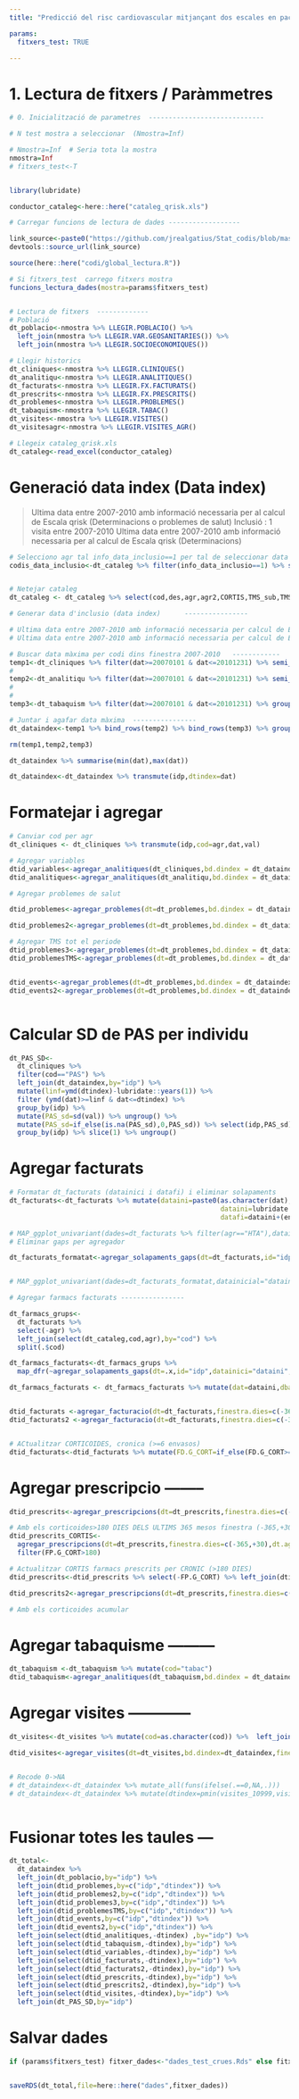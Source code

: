 ```yaml
---
title: "Predicció del risc cardiovascular mitjançant dos escales en pacients  amb trastorn mental sever: estudi de cohorts retrospectiu"

params:
  fitxers_test: TRUE

---
```


# 1. Lectura de fitxers / Paràmmetres

```r
# 0. Inicialització de parametres  -----------------------------

# N test mostra a seleccionar  (Nmostra=Inf)

# Nmostra=Inf  # Seria tota la mostra
nmostra=Inf
# fitxers_test<-T


library(lubridate)

conductor_cataleg<-here::here("cataleg_qrisk.xls")

# Carregar funcions de lectura de dades ------------------

link_source<-paste0("https://github.com/jrealgatius/Stat_codis/blob/master/funcions_propies.R","?raw=T")
devtools::source_url(link_source)

source(here::here("codi/global_lectura.R"))

# Si fitxers_test  carrego fitxers mostra 
funcions_lectura_dades(mostra=params$fitxers_test)


# Lectura de fitxers  -------------
# Població
dt_poblacio<-nmostra %>% LLEGIR.POBLACIO() %>% 
  left_join(nmostra %>% LLEGIR.VAR.GEOSANITARIES()) %>% 
  left_join(nmostra %>% LLEGIR.SOCIOECONOMIQUES())

# Llegir historics 
dt_cliniques<-nmostra %>% LLEGIR.CLINIQUES()
dt_analitiqu<-nmostra %>% LLEGIR.ANALITIQUES()
dt_facturats<-nmostra %>% LLEGIR.FX.FACTURATS()
dt_prescrits<-nmostra %>% LLEGIR.FX.PRESCRITS()
dt_problemes<-nmostra %>% LLEGIR.PROBLEMES()
dt_tabaquism<-nmostra %>% LLEGIR.TABAC()
dt_visites<-nmostra %>% LLEGIR.VISITES()
dt_visitesagr<-nmostra %>% LLEGIR.VISITES_AGR()

# Llegeix cataleg_qrisk.xls 
dt_cataleg<-read_excel(conductor_cataleg)


```


# Generació data index (Data index)

> Ultima data entre 2007-2010 amb informació necessaria per al calcul de Escala qrisk (Determinacions o problemes de salut) 
> Inclusió : 1 visita entre 2007-2010
> Ultima data entre 2007-2010 amb informació necessaria per al calcul de Escala qrisk (Determinacions) 



```r
# Selecciono agr tal info_data_inclusio==1 per tal de seleccionar data index
codis_data_inclusio<-dt_cataleg %>% filter(info_data_inclusio==1) %>% select(cod,agr) %>% unique()


# Netejar cataleg
dt_cataleg <- dt_cataleg %>% select(cod,des,agr,agr2,CORTIS,TMS_sub,TMS) %>% unique()

# Generar data d'inclusio (data index)      ----------------

# Ultima data entre 2007-2010 amb informació necessaria per calcul de Escala qrisk (Determinacions) 
# Ultima data entre 2007-2010 amb informació necessaria per calcul de Escala qrisk (Determinacions) 

# Buscar data màxima per codi dins finestra 2007-2010   ------------
temp1<-dt_cliniques %>% filter(dat>=20070101 & dat<=20101231) %>% semi_join(codis_data_inclusio,by="cod") %>% group_by(idp) %>% slice(which.max(dat)) %>% ungroup() %>% select(idp,dat)
#
temp2<-dt_analitiqu %>% filter(dat>=20070101 & dat<=20101231) %>% semi_join(codis_data_inclusio,by="cod") %>% group_by(idp) %>% slice(which.max(dat)) %>% ungroup() %>% select(idp,dat)
#
#
temp3<-dt_tabaquism %>% filter(dat>=20070101 & dat<=20101231) %>% group_by(idp) %>% slice(which.max(dat)) %>% ungroup() %>% select(idp,dat)

# Juntar i agafar data màxima  ----------------
dt_dataindex<-temp1 %>% bind_rows(temp2) %>% bind_rows(temp3) %>% group_by(idp) %>% slice(which.max(dat)) %>% ungroup()

rm(temp1,temp2,temp3)

dt_dataindex %>% summarise(min(dat),max(dat))

dt_dataindex<-dt_dataindex %>% transmute(idp,dtindex=dat)

```

# Formatejar i agregar

```r
# Canviar cod per agr
dt_cliniques <- dt_cliniques %>% transmute(idp,cod=agr,dat,val) 

# Agregar variables 
dtid_variables<-agregar_analitiques(dt_cliniques,bd.dindex = dt_dataindex,finestra.dies=c(-365,0),sufix = c(".valor", ".dies"),fun="mean")
dtid_analitiques<-agregar_analitiques(dt_analitiqu,bd.dindex = dt_dataindex,finestra.dies=c(-365,0),sufix = c(".valor", ".dies"),fun="mean")


```


```r
# Agregar problemes de salut 

dtid_problemes<-agregar_problemes(dt=dt_problemes,bd.dindex = dt_dataindex,dt.agregadors =dt_cataleg ,finestra.dies = c(-Inf,0),prefix = "DG.",camp_agregador = "agr",keep.code = F)

dtid_problemes2<-agregar_problemes(dt=dt_problemes,bd.dindex = dt_dataindex,dt.agregadors =dt_cataleg ,finestra.dies = c(-Inf,0),prefix = "DG.",camp_agregador = "agr2",keep.code = F)

# Agregar TMS tot el periode
dtid_problemes3<-agregar_problemes(dt=dt_problemes,bd.dindex = dt_dataindex,dt.agregadors =dt_cataleg ,finestra.dies = c(-Inf,+Inf),prefix = "DG.",camp_agregador = "TMS_sub",keep.code = F)
dtid_problemesTMS<-agregar_problemes(dt=dt_problemes,bd.dindex = dt_dataindex,dt.agregadors =dt_cataleg ,finestra.dies = c(-Inf,+Inf),prefix = "DG.",camp_agregador = "TMS",keep.code = F)


dtid_events<-agregar_problemes(dt=dt_problemes,bd.dindex = dt_dataindex,dt.agregadors =dt_cataleg ,finestra.dies = c(+1,+Inf),prefix = "EV.",camp_agregador = "agr",keep.code = F)
dtid_events2<-agregar_problemes(dt=dt_problemes,bd.dindex = dt_dataindex,dt.agregadors =dt_cataleg ,finestra.dies = c(+1,+Inf),prefix = "EV.",camp_agregador = "agr2",keep.code = F)



```

# Calcular SD de PAS per individu

```r

dt_PAS_SD<-
  dt_cliniques %>% 
  filter(cod=="PAS") %>% 
  left_join(dt_dataindex,by="idp") %>% 
  mutate(linf=ymd(dtindex)-lubridate::years(1)) %>% 
  filter (ymd(dat)>=linf & dat<=dtindex) %>% 
  group_by(idp) %>% 
  mutate(PAS_sd=sd(val)) %>% ungroup() %>% 
  mutate(PAS_sd=if_else(is.na(PAS_sd),0,PAS_sd)) %>% select(idp,PAS_sd) %>% 
  group_by(idp) %>% slice(1) %>% ungroup()


```



# Agregar facturats

```r

# Formatar dt_facturats (datainici i datafi) i eliminar solapaments 
dt_facturats<-dt_facturats %>% mutate(dataini=paste0(as.character(dat),"15"),
                                                     dataini=lubridate::ymd(dataini),
                                                     datafi=dataini+(env*30))

# MAP_ggplot_univariant(dades=dt_facturats %>% filter(agr=="HTA"),datainicial="dataini",datafinal="datafi",id="idp", Nmostra=10,add_point=NA,add_final=NA,set_seed = 123)
# Eliminar gaps per agregador

dt_facturats_formatat<-agregar_solapaments_gaps(dt=dt_facturats,id="idp",datainici="dataini",datafinal="datafi",gap=60,sel=T)


# MAP_ggplot_univariant(dades=dt_facturats_formatat,datainicial="dataini",datafinal="datafi",id="idp", Nmostra=10,add_point=NA,add_final=NA,set_seed = 123)

# Agregar farmacs facturats ----------------

dt_farmacs_grups<-
  dt_facturats %>% 
  select(-agr) %>% 
  left_join(select(dt_cataleg,cod,agr),by="cod") %>% 
  split(.$cod)

dt_farmacs_facturats<-dt_farmacs_grups %>%
  map_dfr(~agregar_solapaments_gaps(dt=.x,id="idp",datainici="dataini",datafinal="datafi",gap=60,sel=T),.id="cod")

dt_farmacs_facturats <- dt_farmacs_facturats %>% mutate(dat=dataini,dbaixa=datafi) 


dtid_facturats <-agregar_facturacio(dt=dt_facturats,finestra.dies=c(-365,0),dt.agregadors=dt_cataleg,bd.dindex=dt_dataindex,prefix="FD.",camp_agregador="agr", agregar_data=F)
dtid_facturats2 <-agregar_facturacio(dt=dt_facturats,finestra.dies=c(-365,0),dt.agregadors=dt_cataleg,bd.dindex=dt_dataindex,prefix="FD.",camp_agregador="agr2", agregar_data=F)


# ACtualitzar CORTICOIDES, cronica (>=6 envasos)
dtid_facturats<-dtid_facturats %>% mutate(FD.G_CORT=if_else(FD.G_CORT>=6,FD.G_CORT,0))


```



# Agregar prescripcio --------

```r

dtid_prescrits<-agregar_prescripcions(dt=dt_prescrits,finestra.dies=c(-30,+30),dt.agregadors=dt_cataleg,bd.dindex=dt_dataindex,prefix="FP.",camp_agregador="agr", agregar_data=F)

# Amb els corticoides>180 DIES DELS ULTIMS 365 mesos finestra (-365,+30)
dtid_prescrits_CORTIS<-
  agregar_prescripcions(dt=dt_prescrits,finestra.dies=c(-365,+30),dt.agregadors=dt_cataleg,bd.dindex=dt_dataindex,prefix="FP.",camp_agregador="CORTIS", agregar_data=F) %>%
  filter(FP.G_CORT>180)

# Actualitzar CORTIS farmacs prescrits per CRONIC (>180 DIES)
dtid_prescrits<-dtid_prescrits %>% select(-FP.G_CORT) %>% left_join(dtid_prescrits_CORTIS,by=c("idp","dtindex"))

dtid_prescrits2<-agregar_prescripcions(dt=dt_prescrits,finestra.dies=c(-30,+30),dt.agregadors=dt_cataleg,bd.dindex=dt_dataindex,prefix="FP.",camp_agregador="agr2", agregar_data=F)

# Amb els corticoides acumular 


```


# Agregar tabaquisme ---------

```r


dt_tabaquism <-dt_tabaquism %>% mutate(cod="tabac")
dtid_tabaquism<-agregar_analitiques(dt_tabaquism,bd.dindex = dt_dataindex,finestra.dies = c(-Inf,0))


```



# Agregar visites  ------------

```r

dt_visites<-dt_visites %>% mutate(cod=as.character(cod)) %>%  left_join(transmute(dt_cataleg,cod,agr2),by="cod") %>% transmute(idp,cod=agr2,dat)

dtid_visites<-agregar_visites(dt=dt_visites,bd.dindex=dt_dataindex,finestra.dies = c(-365,0)) 


# Recode 0->NA
# dt_dataindex<-dt_dataindex %>% mutate_all(funs(ifelse(.==0,NA,.)))
# dt_dataindex<-dt_dataindex %>% mutate(dtindex=pmin(visites_10999,visites_30999,na.rm = T)) %>% select(idp,dtindex)



```



# Fusionar totes les taules ---

```r

dt_total<-
  dt_dataindex %>% 
  left_join(dt_poblacio,by="idp") %>% 
  left_join(dtid_problemes,by=c("idp","dtindex")) %>% 
  left_join(dtid_problemes2,by=c("idp","dtindex")) %>% 
  left_join(dtid_problemes3,by=c("idp","dtindex")) %>% 
  left_join(dtid_problemesTMS,by=c("idp","dtindex")) %>% 
  left_join(dtid_events,by=c("idp","dtindex")) %>% 
  left_join(dtid_events2,by=c("idp","dtindex")) %>% 
  left_join(select(dtid_analitiques,-dtindex) ,by="idp") %>% 
  left_join(select(dtid_tabaquism,-dtindex),by="idp") %>% 
  left_join(select(dtid_variables,-dtindex),by="idp") %>% 
  left_join(select(dtid_facturats,-dtindex),by="idp") %>% 
  left_join(select(dtid_facturats2,-dtindex),by="idp") %>% 
  left_join(select(dtid_prescrits,-dtindex),by="idp") %>% 
  left_join(select(dtid_prescrits2,-dtindex),by="idp") %>% 
  left_join(select(dtid_visites,-dtindex),by="idp") %>% 
  left_join(dt_PAS_SD,by="idp")


```


# Salvar dades

```r


if (params$fitxers_test) fitxer_dades<-"dades_test_crues.Rds" else fitxer_dades<-"dades_crues.Rds"


saveRDS(dt_total,file=here::here("dades",fitxer_dades))


```










